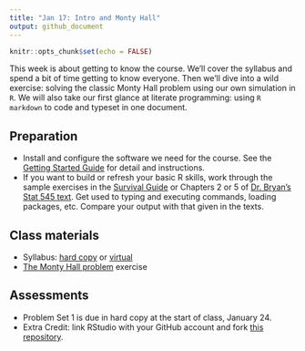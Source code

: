 ```yaml
---
title: "Jan 17: Intro and Monty Hall"
output: github_document
---
```


```r
knitr::opts_chunk$set(echo = FALSE)
```

This week is about getting to know the course. We'll cover the syllabus and spend a bit of time getting to know everyone. Then we'll dive into a wild exercise: solving the classic Monty Hall problem using our own simulation in `R`. We will also take our first glance at literate programming: using `R markdown` to code and typeset in one document.

## Preparation
- Install and configure the software we need for the course. See the [Getting Started Guide](https://github.com/sis750/00-getting-started) for detail and instructions.  
- If you want to build or refresh your basic R skills, work through the sample exercises in the [Survival Guide](https://austin-hart-pols.github.io/SurvivalGuide/) or Chapters 2 or 5 of [Dr. Bryan’s Stat 545 text](https://stat545.com/). Get used to typing and executing commands, loading packages, etc. Compare your output with that given in the texts.


## Class materials
- Syllabus: [hard copy](https://sis750.github.io/Syllabus/syllabus-750-spring24.pdf) or [virtual](https://github.com/sis750)
- [The Monty Hall problem](https://github.com/sis750/01-monty-hall/MontyHall.pdf) exercise

## Assessments
- Problem Set 1 is due in hard copy at the start of class, January 24.
- Extra Credit: link RStudio with your GitHub account and fork [this repository](https://github.com/sis750/01-monty-hall). 

